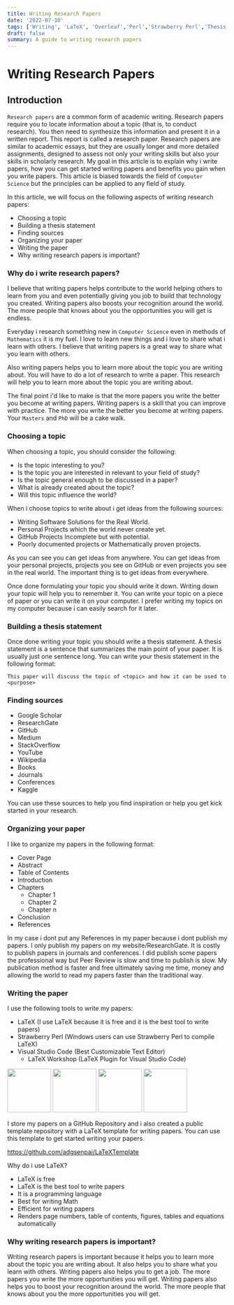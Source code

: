 ```yaml
---
title: Writing Research Papers
date: '2022-07-10'
tags: ['Writing', 'LaTeX', 'Overleaf','Perl','Strawberry Perl','Thesis','Paper','Research']
draft: false
summary: A guide to writing research papers
---
```

# Writing Research Papers

## Introduction
`Research papers` are a common form of academic writing. Research papers require you to locate information about a topic (that is, to conduct research). You then need to synthesize this information and present it in a written report. This report is called a research paper. Research papers are similar to academic essays, but they are usually longer and more detailed assignments, designed to assess not only your writing skills but also your skills in scholarly research.
My goal in this article is to explain why i write papers, how you can get started writing papers and benefits you gain when you write papers. This article is biased towards the field of `Computer Science` but the principles can be applied to any field of study.

In this article, we will focus on the following aspects of writing research papers:

- Choosing a topic
- Building a thesis statement
- Finding sources
- Organizing your paper
- Writing the paper 
- Why writing research papers is important?

### Why do i write research papers?
I believe that writing papers helps contribute to the world helping others to learn from you and even potentially giving you job to build that technology you created. Writing papers also boosts your recognition around the world. The more people that knows about you the opportunities you will get is endless.

Everyday i research something new in `Computer Science` even in methods of `Mathematics` it is my fuel. I love to learn new things and i love to share what i learn with others. I believe that writing papers is a great way to share what you learn with others.

Also writing papers helps you to learn more about the topic you are writing about. You will have to do a lot of research to write a paper. This research will help you to learn more about the topic you are writing about.

The final point i'd like to make is that the more papers you write the better you become at writing papers. Writing papers is a skill that you can improve with practice. The more you write the better you become at writing papers. Your `Masters` and `PhD` will be a cake walk.

### Choosing a topic
When choosing a topic, you should consider the following:

- Is the topic interesting to you?
- Is the topic you are interested in relevant to your field of study?
- Is the topic general enough to be discussed in a paper?
- What is already created about the topic?
- Will this topic influence the world?

When i choose topics to write about i get ideas from the following sources:

- Writing Software Solutions for the Real World.
- Personal Projects which the world never create yet.
- GitHub Projects Incomplete but with potential.
- Poorly documented projects or Mathematically proven projects.

As you can see you can get ideas from anywhere. You can get ideas from your personal projects, projects you see on GitHub or even projects you see in the real world. The important thing is to get ideas from everywhere.

Once done formulating your topic you should write it down. Writing down your topic will help you to remember it. You can write your topic on a piece of paper or you can write it on your computer. I prefer writing my topics on my computer because i can easily search for it later.

### Building a thesis statement

Once done writing your topic you should write a thesis statement. A thesis statement is a sentence that summarizes the main point of your paper. It is usually just one sentence long. You can write your thesis statement in the following format:

`This paper will discuss the topic of <topic> and how it can be used to <purpose>`

### Finding sources
- Google Scholar
- ResearchGate
- GitHub
- Medium
- StackOverflow
- YouTube
- Wikipedia
- Books
- Journals
- Conferences
- Kaggle

You can use these sources to help you find inspiration or help you get kick started in your research.

### Organizing your paper
I like to organize my papers in the following format:

- Cover Page
- Abstract
- Table of Contents
- Introduction
- Chapters 
    - Chapter 1
    - Chapter 2
    - Chapter n
- Conclusion
- References

In my case i dont put any References in my paper because i dont publish my papers. I only publish my papers on my website/ResearchGate. It is costly to publish papers in journals and conferences. I did publish some papers the professional way but Peer Review is slow and time to publish is slow. My publication method is faster and free ultimately saving me time, money and allowing the world to read my papers faster than the traditional way.

### Writing the paper

I use the following tools to write my papers:
- LaTeX (I use LaTeX because it is free and it is the best tool to write papers)
- Strawberry Perl (Windows users can use Strawberry Perl to compile LaTeX)
- Visual Studio Code (Best Customizable Text Editor)
   - LaTeX Workshop (LaTeX Plugin for Visual Studio Code)

<img src="https://upload.wikimedia.org/wikipedia/commons/9/9a/Visual_Studio_Code_1.35_icon.svg" width="100" height="100" />
<img src="https://upload.wikimedia.org/wikipedia/commons/9/92/LaTeX_logo.svg" width="100" height="100" />
<img src="https://avatars.githubusercontent.com/u/7326179?s=280&v=4" width="100" height="100" />
<img src="https://james-yu.gallerycdn.vsassets.io/extensions/james-yu/latex-workshop/8.29.0/1661391485866/Microsoft.VisualStudio.Services.Icons.Default" width="100" height="100" />

I store my papers on a GitHub Repository and i also created a public template repository with a LaTeX template for writing papers. You can use this template to get started writing your papers.

https://github.com/adgsenpai/LaTeXTemplate


Why do i use LaTeX?

- LaTeX is free
- LaTeX is the best tool to write papers
- It is a programming language
- Best for writing Math
- Efficient for writing papers
- Renders page numbers, table of contents, figures, tables and equations automatically

### Why writing research papers is important?
Writing research papers is important because it helps you to learn more about the topic you are writing about. It also helps you to share what you learn with others. Writing papers also helps you to get a job. The more papers you write the more opportunities you will get. Writing papers also helps you to boost your recognition around the world. The more people that knows about you the more opportunities you will get.
